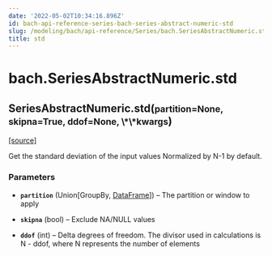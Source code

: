 ```yaml
---
date: '2022-05-02T10:34:16.896Z'
id: bach-api-reference-series-bach-series-abstract-numeric-std
slug: /modeling/bach/api-reference/Series/bach.SeriesAbstractNumeric.std/
title: std
---
```


# bach.SeriesAbstractNumeric.std

<div class="method">

<h2 class="signature-method"><span class="additional-name">SeriesAbstractNumeric.</span><span class="name">std(</span><small class="parameter-list"><span class="parameter" id="partition">partition=None</span>, <span class="parameter" id="skipna">skipna=True</span>, <span class="parameter" id="ddof">ddof=None</span>, <span class="parameter" id="**">\*\*kwargs</span></small>)</h2>


&#8203;<span class="view-source">[[source]](https://github.com/objectiv/objectiv-analytics/blob/main/bach/bach/series/series_numeric.py)</span>

<div class="content">

Get the standard deviation of the input values
Normalized by N-1 by default.


### Parameters

* **`partition`** (Union[GroupBy, [DataFrame](/docs/modeling/bach/api-reference/DataFrame/bach.DataFrame/#bach.DataFrame)]) – The partition or window to apply

* **`skipna`** (bool) – Exclude NA/NULL values

* **`ddof`** (int) – Delta degrees of freedom. The divisor used in calculations is N - ddof,
where N represents the number of elements



</div>

</div>
